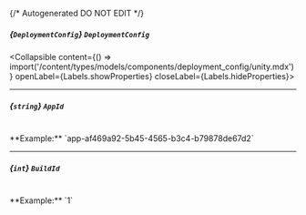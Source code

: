 {/* Autogenerated DO NOT EDIT  */}

##### *{`DeploymentConfig`}* `DeploymentConfig`
<Collapsible content={() => import('/content/types/models/components/deployment_config/unity.mdx')} openLabel={Labels.showProperties} closeLabel={Labels.hideProperties}>
</Collapsible>

---
##### *{`string`}* `AppId`
<br/>
**Example:** `app-af469a92-5b45-4565-b3c4-b79878de67d2`

---
##### *{`int`}* `BuildId`
<br/>
**Example:** `1`


